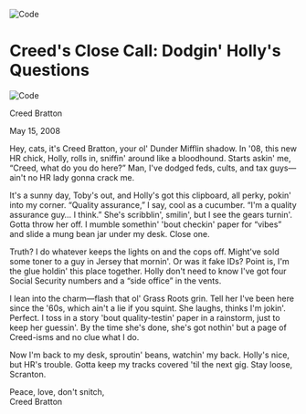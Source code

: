 
<MdxLayout>

<Image
  src="/images/creed-holly.png"
  width={400}
  height={400}
  alt="Code"
  className=" rounded-3xl object-cover w-full"
/>

# Creed's Close Call: Dodgin' Holly's Questions

<div className="flex items-center mt-4">
  <Image
    src="/images/creed-thumb.png"
    width={400}
    height={400}
    alt="Code"
    className="w-8 h-8 rounded-full object-cover"
  />
  <p className="ml-2">Creed Bratton</p>
  <p className="ml-8 text-neutral-500">May 15, 2008</p>
</div>

Hey, cats, it's Creed Bratton, your ol' Dunder Mifflin shadow.
In '08, this new HR chick, Holly, rolls in, sniffin' around
like a bloodhound. Starts askin' me, “Creed, what do you do
here?” Man, I've dodged feds, cults, and tax guys—ain't no
HR lady gonna crack me.

It's a sunny day, Toby's out, and Holly's got this clipboard,
all perky, pokin' into my corner. “Quality assurance,” I say,
cool as a cucumber. “I'm a quality assurance guy… I think.”
She's scribblin', smilin', but I see the gears turnin'. Gotta
throw her off. I mumble somethin' 'bout checkin' paper for
“vibes” and slide a mung bean jar under my desk. Close one.

Truth? I do whatever keeps the lights on and the cops off.
Might've sold some toner to a guy in Jersey that mornin'.
Or was it fake IDs? Point is, I'm the glue holdin' this
place together. Holly don't need to know I've got four
Social Security numbers and a “side office” in the vents.

I lean into the charm—flash that ol' Grass Roots grin. Tell
her I've been here since the '60s, which ain't a lie if you
squint. She laughs, thinks I'm jokin'. Perfect. I toss in a
story 'bout quality-testin' paper in a rainstorm, just to
keep her guessin'. By the time she's done, she's got nothin'
but a page of Creed-isms and no clue what I do.

Now I'm back to my desk, sproutin' beans, watchin' my back.
Holly's nice, but HR's trouble. Gotta keep my tracks covered
'til the next gig. Stay loose, Scranton.

Peace, love, don't snitch,  
Creed Bratton

</MdxLayout>

